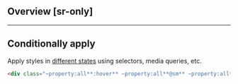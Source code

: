 ## Overview [sr-only]
<Overview/>

---

## Conditionally apply
Apply styles in [different states](/docs/states-and-queries) using selectors, media queries, etc.
```html
<div class="~property:all**:hover** ~property:all**@sm** ~property:all**@dark** ~property:all**@print**">…</div>
```

